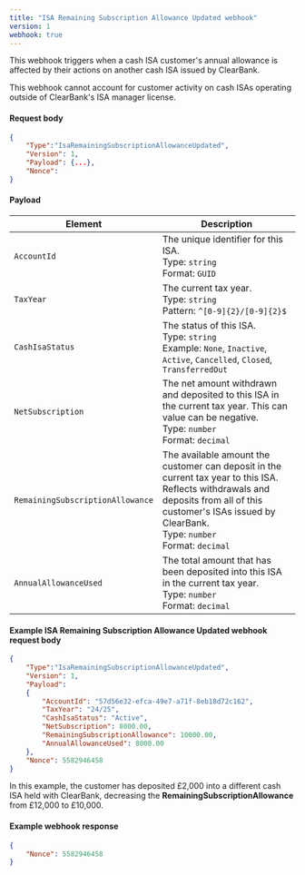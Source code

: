 ```yaml
---
title: "ISA Remaining Subscription Allowance Updated webhook"
version: 1
webhook: true
---
```



This webhook triggers when a cash ISA customer's annual allowance is affected by their actions on another cash ISA issued by ClearBank.

<Callout colour="blue">
  This webhook cannot account for customer activity on cash ISAs operating outside of ClearBank's ISA manager license.
</Callout>

#### Request body

```json
{
    "Type":"IsaRemainingSubscriptionAllowanceUpdated",
    "Version": 1,
    "Payload": {...},
    "Nonce":
}
```

#### Payload

| Element                          | Description                                                                                                                                                                                                                           |
| -------------------------------- | ------------------------------------------------------------------------------------------------------------------------------------------------------------------------------------------------------------------------------------- |
| `AccountId`                      | The unique identifier for this ISA. <br /> Type: `string` <br /> Format: `GUID`                                                                                                                                                       |
| `TaxYear`                        | The current tax year. <br /> Type: `string` <br /> Pattern: `^[0-9]{2}/[0-9]{2}$`                                                                                                                                                     |
| `CashIsaStatus`                  | The status of this ISA. <br /> Type: `string` <br /> Example: `None`, `Inactive`, `Active`, `Cancelled`, `Closed`, `TransferredOut`                                                                                                   |
| `NetSubscription`                | The net amount withdrawn and deposited to this ISA in the current tax year. This can value can be negative. <br /> Type: `number` <br /> Format: `decimal`                                                                            |
| `RemainingSubscriptionAllowance` | The available amount the customer can deposit in the current tax year to this ISA. Reflects withdrawals and deposits from all of this customer's ISAs issued by ClearBank. <br /> Type: `number` <br /> Format: `decimal` |
| `AnnualAllowanceUsed`            | The total amount that has been deposited into this ISA in the current tax year. <br /> Type: `number` <br /> Format: `decimal`                                                                                                        |

#### Example ISA Remaining Subscription Allowance Updated webhook request body

```json
{
    "Type":"IsaRemainingSubscriptionAllowanceUpdated",
    "Version": 1,
    "Payload":
    {
        "AccountId": "57d56e32-efca-49e7-a71f-8eb18d72c162",
        "TaxYear": "24/25",
        "CashIsaStatus": "Active",
        "NetSubscription": 8000.00,
        "RemainingSubscriptionAllowance": 10000.00,
        "AnnualAllowanceUsed": 8000.00
    },
    "Nonce": 5582946458
}
```

In this example, the customer has deposited £2,000 into a different cash ISA held with ClearBank, decreasing the **RemainingSubscriptionAllowance** from £12,000 to £10,000.

#### Example webhook response

```json
{
    "Nonce": 5582946458
}
```
